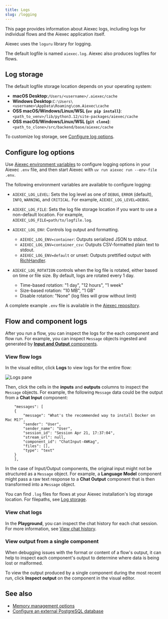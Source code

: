 ```yaml
---
title: Logs
slug: /logging
---
```



This page provides information about Aiexec logs, including logs for individual flows and the Aiexec application itself.

Aiexec uses the `loguru` library for logging.

The default logfile is named `aiexec.log`.
Aiexec also produces logfiles for flows.

## Log storage

The default logfile storage location depends on your operating system:

- **macOS Desktop**:`/Users/<username>/.aiexec/cache`
- **Windows Desktop**:`C:\Users\<username>\AppData\Roaming\com.Aiexec\cache`
- **OSS macOS/Windows/Linux/WSL (`uv pip install`)**: `<path_to_venv>/lib/python3.12/site-packages/aiexec/cache`
- **OSS macOS/Windows/Linux/WSL (`git clone`)**: `<path_to_clone>/src/backend/base/aiexec/cache`

To customize log storage, see [Configure log options](#configure-log-options).

## Configure log options

Use [Aiexec environment variables](/environment-variables) to configure logging options in your Aiexec `.env` file, and then start Aiexec with `uv run aiexec run --env-file .env`.

The following environment variables are available to configure logging:

* `AIEXEC_LOG_LEVEL`: Sets the log level as one of `DEBUG`, `ERROR` (default), `INFO`, `WARNING`, and `CRITICAL`. For example, `AIEXEC_LOG_LEVEL=DEBUG`.

* `AIEXEC_LOG_FILE`: Sets the log file storage location if you want to use a non-default location.
For example, `AIEXEC_LOG_FILE=path/to/logfile.log`.

* `AIEXEC_LOG_ENV`: Controls log output and formatting.

    * `AIEXEC_LOG_ENV=container`: Outputs serialized JSON to stdout.
    * `AIEXEC_LOG_ENV=container_csv`: Outputs CSV-formatted plain text to stdout.
    * `AIEXEC_LOG_ENV=default` or unset: Outputs prettified output with [RichHandler](https://rich.readthedocs.io/en/stable/reference/logging.html).

* `AIEXEC_LOG_ROTATION` controls when the log file is rotated, either based on time or file size. By default, logs are rotated every 1 day.

    * Time-based rotation: "1 day", "12 hours", "1 week"
    * Size-based rotation: "10 MB", "1 GB"
    * Disable rotation: "None" (log files will grow without limit)

A complete example `.env` file is available in the [Aiexec repository](https://github.com/aiexec-ai/aiexec/blob/main/.env.example).

## Flow and component logs

After you run a flow, you can inspect the logs for the each component and flow run.
For example, you can inspect `Message` objects ingested and generated by [**Input and Output** components](/components-io).

### View flow logs

In the visual editor, click **Logs** to view logs for the entire flow:

![Logs pane](/img/logs.png)

Then, click the cells in the **inputs** and **outputs** columns to inspect the `Message` objects.
For example, the following `Message` data could be the output from a **Chat Input** component:

```text
    "messages": [
    {
        "message": "What's the recommended way to install Docker on Mac M1?",
        "sender": "User",
        "sender_name": "User",
        "session_id": "Session Apr 21, 17:37:04",
        "stream_url": null,
        "component_id": "ChatInput-4WKag",
        "files": [],
        "type": "text"
    }
    ],
```

In the case of Input/Output components, the original input might not be structured as a `Message` object.
For example, a **Language Model** component might pass a raw text response to a **Chat Output** component that is then transformed into a `Message` object.

You can find `.log` files for flows at your Aiexec installation's log storage location.
For filepaths, see [Log storage](#log-storage).

### View chat logs

In the **Playground**, you can inspect the chat history for each chat session.
For more information, see [View chat history](/concepts-playground#view-chat-history).

### View output from a single component

When debugging issues with the format or content of a flow's output, it can help to inspect each component's output to determine where data is being lost or malformed.

To view the output produced by a single component during the most recent run, click <Icon name="TextSearch" aria-hidden="true"/> **Inspect output** on the component in the visual editor.

## See also

* [Memory management options](/memory)
* [Configure an external PostgreSQL database](/configuration-custom-database)